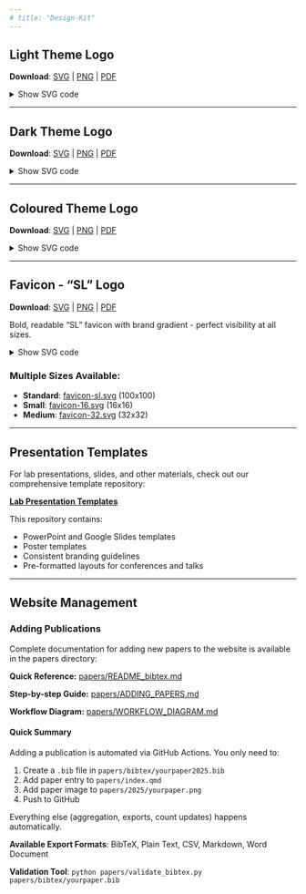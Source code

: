 ```yaml
---
# title: "Design-Kit"
---
```

## Light Theme Logo

**Download**: [SVG](images/logo_light.svg) | [PNG](images/logo_light.png) | [PDF](images/logo_light.pdf)

<details>
<summary>Show SVG code</summary>

```svg
<svg viewBox="0 0 480 120" xmlns="http://www.w3.org/2000/svg">
  <title>Sustainability Lab Logo - Light Mode</title>
  <line x1="110" y1="85" x2="110" y2="35" stroke="#444444" stroke-width="2" stroke-linecap="round"/>
  <line x1="110" y1="85" x2="150" y2="85" stroke="#444444" stroke-width="2" stroke-linecap="round"/>
  <path d="M 90.0 84.7 L 91.4 84.5 L 92.8 84.3 L 94.1 84.1 L 95.5 83.7 L 96.9 83.2 L 98.3 82.5 L 99.7 81.5 L 101.0 80.2 L 102.4 78.5 L 103.8 76.3 L 105.2 73.5 L 106.6 70.2 L 107.9 66.3 L 109.3 62.1 L 110.7 57.9 L 112.1 53.7 L 113.4 49.8 L 114.8 46.5 L 116.2 43.7 L 117.6 41.5 L 119.0 39.8 L 120.3 38.5 L 121.7 37.5 L 123.1 36.8 L 124.5 36.3 L 125.9 35.9 L 127.2 35.7 L 128.6 35.5 L 130.0 35.3"
        fill="none"
        stroke="#000000"
        stroke-width="3.5"
        stroke-linecap="round"/>
  <text x="165" y="65" font-family="system-ui, sans-serif" font-size="32" font-weight="400" fill="#111111" letter-spacing="0.5px">
    SUSTAINABILITY
  </text>
  <text x="165" y="85" font-family="system-ui, sans-serif" font-size="18" font-weight="300" fill="#555555" letter-spacing="3px">
    LAB
  </text>
</svg>
```

</details>

---

##  Dark Theme Logo

**Download**: [SVG](images/logo_dark.svg) | [PNG](images/logo_dark.png) | [PDF](images/logo_dark.pdf)

<details>
<summary>Show SVG code</summary>

```svg
<svg viewBox="0 0 480 120" xmlns="http://www.w3.org/2000/svg">
  <title>Sustainability Lab Logo - Dark Mode</title>
  <line x1="110" y1="85" x2="110" y2="35" stroke="#CCCCCC" stroke-width="2" stroke-linecap="round"/>
  <line x1="110" y1="85" x2="150" y2="85" stroke="#CCCCCC" stroke-width="2" stroke-linecap="round"/>
  <path d="M 90.0 84.7 L 91.4 84.5 L 92.8 84.3 L 94.1 84.1 L 95.5 83.7 L 96.9 83.2 L 98.3 82.5 L 99.7 81.5 L 101.0 80.2 L 102.4 78.5 L 103.8 76.3 L 105.2 73.5 L 106.6 70.2 L 107.9 66.3 L 109.3 62.1 L 110.7 57.9 L 112.1 53.7 L 113.4 49.8 L 114.8 46.5 L 116.2 43.7 L 117.6 41.5 L 119.0 39.8 L 120.3 38.5 L 121.7 37.5 L 123.1 36.8 L 124.5 36.3 L 125.9 35.9 L 127.2 35.7 L 128.6 35.5 L 130.0 35.3"
        fill="none"
        stroke="#FFFFFF"
        stroke-width="3.5"
        stroke-linecap="round"/>
  <text x="165" y="65" font-family="system-ui, sans-serif" font-size="32" font-weight="400" fill="#FFFFFF" letter-spacing="0.5px">
    SUSTAINABILITY
  </text>
  <text x="165" y="85" font-family="system-ui, sans-serif" font-size="18" font-weight="300" fill="#AAAAAA" letter-spacing="3px">
    LAB
  </text>
</svg>
```

</details>

---

##  Coloured Theme Logo

**Download**: [SVG](images/logo_colored.svg) | [PNG](images/logo_colored.png) | [PDF](images/logo_colored.pdf)

<details>
<summary>Show SVG code</summary>

```svg
<svg viewBox="0 0 480 120" xmlns="http://www.w3.org/2000/svg">
  <title>Sustainability Lab Logo - Modern Teal</title>
  <line x1="110" y1="85" x2="110" y2="35" stroke="#5C9EAD" stroke-width="2" stroke-linecap="round"/>
  <line x1="110" y1="85" x2="150" y2="85" stroke="#5C9EAD" stroke-width="2" stroke-linecap="round"/>
  <path d="M 90.0 84.7 L 91.4 84.5 L 92.8 84.3 L 94.1 84.1 L 95.5 83.7 L 96.9 83.2 L 98.3 82.5 L 99.7 81.5 L 101.0 80.2 L 102.4 78.5 L 103.8 76.3 L 105.2 73.5 L 106.6 70.2 L 107.9 66.3 L 109.3 62.1 L 110.7 57.9 L 112.1 53.7 L 113.4 49.8 L 114.8 46.5 L 116.2 43.7 L 117.6 41.5 L 119.0 39.8 L 120.3 38.5 L 121.7 37.5 L 123.1 36.8 L 124.5 36.3 L 125.9 35.9 L 127.2 35.7 L 128.6 35.5 L 130.0 35.3" 
        fill="none" 
        stroke="#2F5F5F" 
        stroke-width="3.5" 
        stroke-linecap="round"/>
  <text x="165" y="65" font-family="system-ui, sans-serif" font-size="32" font-weight="400" fill="#2F5F5F" letter-spacing="0.5px">
    SUSTAINABILITY
  </text>
  <text x="165" y="85" font-family="system-ui, sans-serif" font-size="18" font-weight="300" fill="#4A7F7F" letter-spacing="3px">
    LAB
  </text>
</svg>
```

</details>

---

##  Favicon - "SL" Logo

**Download**: [SVG](images/favicon-sl.svg) | [PNG](images/favicon-sl.png) | [PDF](images/favicon-sl.pdf)

Bold, readable "SL" favicon with brand gradient - perfect visibility at all sizes.

<details>
<summary>Show SVG code</summary>

```svg
<svg viewBox="0 0 100 100" xmlns="http://www.w3.org/2000/svg">
  <title>Sustainability Lab - SL Favicon</title>
  <defs>
    <linearGradient id="bgGradient" x1="0%" y1="0%" x2="100%" y2="100%">
      <stop offset="0%" style="stop-color:#667eea;stop-opacity:1" />
      <stop offset="100%" style="stop-color:#764ba2;stop-opacity:1" />
    </linearGradient>
  </defs>
  <circle cx="50" cy="50" r="48" fill="url(#bgGradient)" stroke="#ffffff" stroke-width="4"/>
  <text x="28" y="68" font-family="Roboto, system-ui, sans-serif" font-size="42" font-weight="700" fill="#ffffff" text-anchor="middle">S</text>
  <text x="72" y="68" font-family="Roboto, system-ui, sans-serif" font-size="42" font-weight="700" fill="#ffffff" text-anchor="middle">L</text>
</svg>
```

</details>

### Multiple Sizes Available:
- **Standard**: [favicon-sl.svg](images/favicon-sl.svg) (100x100)
- **Small**: [favicon-16.svg](images/favicon-16.svg) (16x16) 
- **Medium**: [favicon-32.svg](images/favicon-32.svg) (32x32)

---

## Presentation Templates

For lab presentations, slides, and other materials, check out our comprehensive template repository:

**[Lab Presentation Templates](https://github.com/sustainability-lab/lab-templates)**

This repository contains:

- PowerPoint and Google Slides templates
- Poster templates
- Consistent branding guidelines
- Pre-formatted layouts for conferences and talks

---

## Website Management

### Adding Publications

Complete documentation for adding new papers to the website is available in the papers directory:

**Quick Reference:** [papers/README_bibtex.md](papers/README_bibtex.md)

**Step-by-step Guide:** [papers/ADDING_PAPERS.md](papers/ADDING_PAPERS.md)

**Workflow Diagram:** [papers/WORKFLOW_DIAGRAM.md](papers/WORKFLOW_DIAGRAM.md)

#### Quick Summary

Adding a publication is automated via GitHub Actions. You only need to:

1. Create a `.bib` file in `papers/bibtex/yourpaper2025.bib`
2. Add paper entry to `papers/index.qmd`
3. Add paper image to `papers/2025/yourpaper.png`
4. Push to GitHub

Everything else (aggregation, exports, count updates) happens automatically.

**Available Export Formats**: BibTeX, Plain Text, CSV, Markdown, Word Document

**Validation Tool**: `python papers/validate_bibtex.py papers/bibtex/yourpaper.bib`
